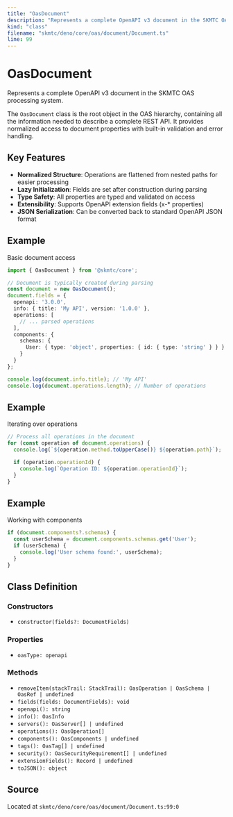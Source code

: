 ```yaml
---
title: "OasDocument"
description: "Represents a complete OpenAPI v3 document in the SKMTC OAS processing system."
kind: "class"
filename: "skmtc/deno/core/oas/document/Document.ts"
line: 99
---
```


# OasDocument

Represents a complete OpenAPI v3 document in the SKMTC OAS processing system.

The `OasDocument` class is the root object in the OAS hierarchy, containing all
the information needed to describe a complete REST API. It provides normalized
access to document properties with built-in validation and error handling.

## Key Features

- **Normalized Structure**: Operations are flattened from nested paths for easier processing
- **Lazy Initialization**: Fields are set after construction during parsing
- **Type Safety**: All properties are typed and validated on access
- **Extensibility**: Supports OpenAPI extension fields (x-* properties)
- **JSON Serialization**: Can be converted back to standard OpenAPI JSON format


## Example

Basic document access
```typescript
import { OasDocument } from '@skmtc/core';

// Document is typically created during parsing
const document = new OasDocument();
document.fields = {
  openapi: '3.0.0',
  info: { title: 'My API', version: '1.0.0' },
  operations: [
    // ... parsed operations
  ],
  components: {
    schemas: {
      User: { type: 'object', properties: { id: { type: 'string' } } }
    }
  }
};

console.log(document.info.title); // 'My API'
console.log(document.operations.length); // Number of operations
```


## Example

Iterating over operations
```typescript
// Process all operations in the document
for (const operation of document.operations) {
  console.log(`${operation.method.toUpperCase()} ${operation.path}`);

  if (operation.operationId) {
    console.log(`Operation ID: ${operation.operationId}`);
  }
}
```


## Example

Working with components
```typescript
if (document.components?.schemas) {
  const userSchema = document.components.schemas.get('User');
  if (userSchema) {
    console.log('User schema found:', userSchema);
  }
}
```

## Class Definition

### Constructors

- `constructor(fields?: DocumentFields)`

### Properties

- `oasType: openapi`

### Methods

- `removeItem(stackTrail: StackTrail): OasOperation | OasSchema | OasRef | undefined`
- `fields(fields: DocumentFields): void`
- `openapi(): string`
- `info(): OasInfo`
- `servers(): OasServer[] | undefined`
- `operations(): OasOperation[]`
- `components(): OasComponents | undefined`
- `tags(): OasTag[] | undefined`
- `security(): OasSecurityRequirement[] | undefined`
- `extensionFields(): Record | undefined`
- `toJSON(): object`

## Source

Located at `skmtc/deno/core/oas/document/Document.ts:99:0`
